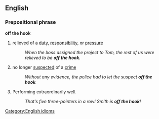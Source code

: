 ==English==
===Prepositional phrase===
'''off the hook'''
#relieved of a [[duty]], [[responsibility]], or [[pressure]]
#:''When the boss assigned the project to Tom, the rest of us were relieved to be '''off the hook'''.''
#no longer [[suspect]]ed of a [[crime]]
#:''Without any evidence, the police had to let the suspect '''off the hook'''.''
# {{sports}} Performing extraordinarily well.
#: ''That's five three-pointers in a row!  Smith is '''off the hook'''!''

[[Category:English idioms]]